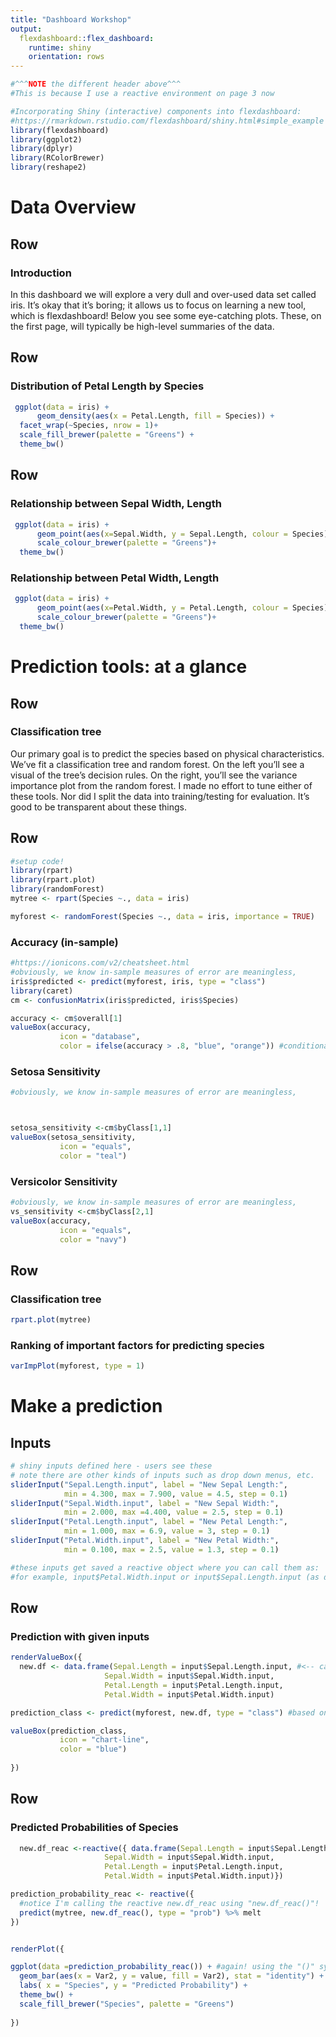 ```yaml
---
title: "Dashboard Workshop"
output: 
  flexdashboard::flex_dashboard:
    runtime: shiny
    orientation: rows
---
```


```r
#^^^NOTE the different header above^^^
#This is because I use a reactive environment on page 3 now

#Incorporating Shiny (interactive) components into flexdashboard:
#https://rmarkdown.rstudio.com/flexdashboard/shiny.html#simple_example
library(flexdashboard)
library(ggplot2)
library(dplyr)
library(RColorBrewer)
library(reshape2)
```
Data Overview
===================================== 

Row {data-height=150}
-----------------------------------------------------------------------

### Introduction

In this dashboard we will explore a very dull and over-used data set called iris. It's okay that it's boring; it allows us to focus on learning a new tool, which is flexdashboard! Below you see some eye-catching plots. These, on the first page, will typically be high-level summaries of the data. 


Row {data-height=400}
-----------------------------------------------------------------------

### Distribution of Petal Length by Species

```r
 ggplot(data = iris) +
      geom_density(aes(x = Petal.Length, fill = Species)) +
  facet_wrap(~Species, nrow = 1)+
  scale_fill_brewer(palette = "Greens") +
  theme_bw()

```


Row {data-height=400}
-----------------------------------------------------------------------

### Relationship between Sepal Width, Length

```r
 ggplot(data = iris) +
      geom_point(aes(x=Sepal.Width, y = Sepal.Length, colour = Species))+
      scale_colour_brewer(palette = "Greens")+
  theme_bw()

```

### Relationship between Petal Width, Length

```r
 ggplot(data = iris) +
      geom_point(aes(x=Petal.Width, y = Petal.Length, colour = Species))+
      scale_colour_brewer(palette = "Greens")+
  theme_bw()
```


Prediction tools: at a glance
===================================== 

Row {data-height=150}
-----------------------------------------------------------------------

### Classification tree

Our primary goal is to predict the species based on physical characteristics. We've fit a classification tree and random forest. On the left you'll see a visual of the tree's decision rules. On the right, you'll see the variance importance plot from the random forest. I made no effort to tune either of these tools. Nor did I split the data into training/testing for evaluation. It's good to be transparent about these things.

Row
-----------------------------------------------------------------------

```r
#setup code!
library(rpart)
library(rpart.plot)
library(randomForest)
mytree <- rpart(Species ~., data = iris)

myforest <- randomForest(Species ~., data = iris, importance = TRUE)
```

### Accuracy (in-sample)

```r
#https://ionicons.com/v2/cheatsheet.html
#obviously, we know in-sample measures of error are meaningless,
iris$predicted <- predict(myforest, iris, type = "class")
library(caret)
cm <- confusionMatrix(iris$predicted, iris$Species)

accuracy <- cm$overall[1]
valueBox(accuracy, 
           icon = "database",
           color = ifelse(accuracy > .8, "blue", "orange")) #conditional coloring!


```

### Setosa Sensitivity

```r
#obviously, we know in-sample measures of error are meaningless,



setosa_sensitivity <-cm$byClass[1,1]
valueBox(setosa_sensitivity, 
           icon = "equals",
           color = "teal")


```

### Versicolor Sensitivity

```r
#obviously, we know in-sample measures of error are meaningless,
vs_sensitivity <-cm$byClass[2,1]
valueBox(accuracy, 
           icon = "equals",
           color = "navy")


```


Row
-----------------------------------------------------------------------
### Classification tree

```r


rpart.plot(mytree)

```

### Ranking of important factors for predicting species

```r

varImpPlot(myforest, type = 1)

```

Make a prediction
===================================== 

Inputs {.sidebar}
-----------------------------------------------------------------------

```r
# shiny inputs defined here - users see these
# note there are other kinds of inputs such as drop down menus, etc.
sliderInput("Sepal.Length.input", label = "New Sepal Length:",
            min = 4.300, max = 7.900, value = 4.5, step = 0.1)
sliderInput("Sepal.Width.input", label = "New Sepal Width:",
            min = 2.000, max =4.400, value = 2.5, step = 0.1)
sliderInput("Petal.Length.input", label = "New Petal Length:",
            min = 1.000, max = 6.9, value = 3, step = 0.1)
sliderInput("Petal.Width.input", label = "New Petal Width:",
            min = 0.100, max = 2.5, value = 1.3, step = 0.1)

#these inputs get saved a reactive object where you can call them as:
#for example, input$Petal.Width.input or input$Sepal.Length.input (as defined above)

```


Row 
-----------------------------------------------------------------------

### Prediction with given inputs

```r

renderValueBox({
  new.df <- data.frame(Sepal.Length = input$Sepal.Length.input, #<-- calling the reactive input!
                     Sepal.Width = input$Sepal.Width.input,
                     Petal.Length = input$Petal.Length.input,
                     Petal.Width = input$Petal.Width.input)

prediction_class <- predict(myforest, new.df, type = "class") #based on user-supplied input!

valueBox(prediction_class, 
           icon = "chart-line",
           color = "blue") 
  
})

```

Row 
-----------------------------------------------------------------------
### Predicted Probabilities of Species

```r
  new.df_reac <-reactive({ data.frame(Sepal.Length = input$Sepal.Length.input,
                     Sepal.Width = input$Sepal.Width.input,
                     Petal.Length = input$Petal.Length.input,
                     Petal.Width = input$Petal.Width.input)})

prediction_probability_reac <- reactive({
  #notice I'm calling the reactive new.df_reac using "new.df_reac()"!
  predict(mytree, new.df_reac(), type = "prob") %>% melt
})


renderPlot({

ggplot(data =prediction_probability_reac()) + #again! using the "()" syntax to denote reactive object
  geom_bar(aes(x = Var2, y = value, fill = Var2), stat = "identity") +
  labs( x = "Species", y = "Predicted Probability") +
  theme_bw() + 
  scale_fill_brewer("Species", palette = "Greens")
  
})

```


